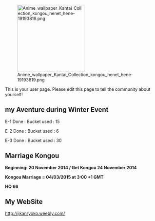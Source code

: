 [[File:Anime wallpaper Kantai Collection kongou henet hene-19193819.png|thumb|220px|right]]

This is your user page. Please edit this page to tell the community about yourself!

==my Aventure during Winter Event==
E-1 Done : Bucket used : 15

E-2 Done : Bucket used : 6

E-3 Done : Bucket used : 30

== Marriage Kongou ==
'''Beginning: 20 November 2014 / Get Kongou 24 November 2014'''

'''Kongou Marriage = 04/03/2015 at 3:00 +1 GMT'''

'''HQ 66'''

== My WebSite ==
http://jikanryoko.weebly.com/